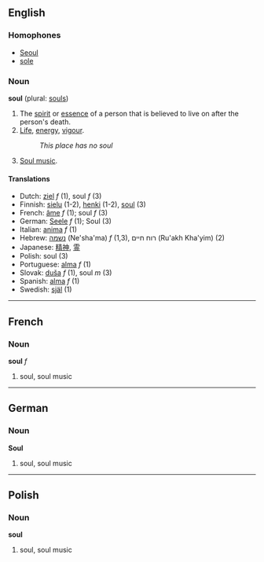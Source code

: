 ==English==

===Homophones===
*[[Seoul]]
*[[sole]]

===Noun===
'''soul''' (plural: [[souls]])

# The [[spirit]] or [[essence]] of a person that is believed to live on after the person's death.
# [[Life]], [[energy]], [[vigour]].
#:''This place has no soul''
# [[Soul music]].

====Translations====
*Dutch: [[ziel]] ''f'' (1), soul ''f'' (3)
*Finnish: [[sielu]] (1-2), [[henki]] (1-2), [[soul]] (3)
*French: [[âme]] ''f'' (1); soul ''f'' (3)
*German: [[Seele]] ''f'' (1); Soul (3)
*Italian: [[anima]] ''f'' (1)
*Hebrew: [[נשמה]] (Ne'sha'ma) ''f'' (1,3), רוח חיים (Ru'akh Kha'yim) (2)
*Japanese: [[精神]], [[霊]]
*Polish: soul (3)
*Portuguese: [[alma]] ''f'' (1)
*Slovak: [[duša]] ''f'' (1), soul ''m'' (3)
*Spanish: [[alma]] ''f'' (1)
*Swedish: [[själ]] (1)

----

==French==
===Noun===
'''soul''' ''f''

#soul, soul music

----

==German==
===Noun===
'''Soul'''

#soul, soul music

----

==Polish==
===Noun===
'''soul'''

#soul, soul music